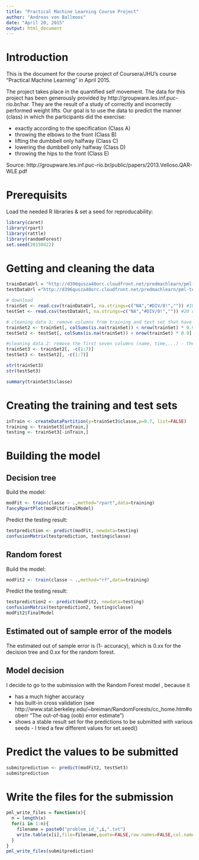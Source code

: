 ```yaml
---
title: "Practical Machine Learning Course Project"
author: "Andreas von Ballmoos"
date: "April 20, 2015"
output: html_document
---
```


# Introduction #

This is the document for the course project of Coursera/JHU's course "Practical Machine Learning" in April 2015.

The project takes place in the quantified self movement. The data for this project has been generously provided by http://groupware.les.inf.puc-rio.br/har. They are the result of a study of correctly and incorrectly performed weight lifts. Our goal is to use the data to predict the manner (class) in which the participants did the exercise: 

- exactly according to the specification (Class A)
- throwing the elbows to the front (Class B)
- lifting the dumbbell only halfway (Class C)
- lowering the dumbbell only halfway (Class D)
- throwing the hips to the front (Class E)

Source: http://groupware.les.inf.puc-rio.br/public/papers/2013.Velloso.QAR-WLE.pdf

# Prerequisits #

Load the needed R libraries & set a seed for reproducability:

```r
library(caret)
library(rpart) 
library(rattle)
library(randomForest)
set.seed(20150422)
```

# Getting and cleaning the data #


```r
trainDataUrl = "http://d396qusza40orc.cloudfront.net/predmachlearn/pml-training.csv"
testDataUrl ="http://d396qusza40orc.cloudfront.net/predmachlearn/pml-testing.csv"

# download
trainSet <- read.csv(trainDataUrl, na.strings=c("NA","#DIV/0!","")) #19622 cases, class in the last column
testSet <- read.csv(testDataUrl, na.strings=c("NA","#DIV/0!","")) #20 cases, problem_id in the last column

# cleaning data 1: remove columns from training and test set that have more than 90% NAs in the training set, http://stackoverflow.com/questions/15968494/how-to-delete-columns-with-na-in-r
trainSet2 <- trainSet[, colSums(is.na(trainSet)) < nrow(trainSet) * 0.9]
testSet2 <- testSet[, colSums(is.na(trainSet)) < nrow(trainSet) * 0.9]

#cleaning data 2: remove the first seven columns (name, time,...) - they are no useful measurements
trainSet3 <- trainSet2[, -c(1:7)]
testSet3 <- testSet2[, -c(1:7)]

str(trainSet3)
str(testSet3)

summary(trainSet3$classe)

```


# Creating the training and test sets #

```r
inTrain <- createDataPartition(y=trainSet3$classe,p=0.7, list=FALSE)
training <- trainSet3[inTrain,]
testing <- trainSet3[-inTrain,]
```


# Building the model #

## Decision tree ##

Build the model:

```r
modFit <- train(classe ~ .,method="rpart",data=training)
fancyRpartPlot(modFit$finalModel)

```

Predict the testing result:
```r
testprediction <- predict(modFit, newdata=testing)
confusionMatrix(testprediction, testing$classe)

```

## Random forest ##
Build the model:

```r
modFit2 <- train(classe ~ .,method="rf",data=training)
```

Predict the testing result:
```r
testprediction2 <- predict(modFit2, newdata=testing)
confusionMatrix(testprediction2, testing$classe)
modFit2$finalModel

```

## Estimated out of sample error of the models ##

The estimated out of sample error is (1- accuracy), which is 0.xx for the decision tree and 0.xx for the random forest.

## Model decision ##

I decide to go to the submission with the Random Forest model , because it

- has a much higher accuracy
- has built-in cross validation (see http://www.stat.berkeley.edu/~breiman/RandomForests/cc_home.htm#ooberr "The out-of-bag (oob) error estimate") 
- shows a stable result set for the predictions to be submitted with various seeds - I tried a few different values for set.seed()


# Predict the values to be submitted #
```r
submitprediction <- predict(modFit2, testSet3)
submitprediction
```

# Write the files for the submission #
```r
pml_write_files = function(x){
  n = length(x)
  for(i in 1:n){
    filename = paste0("problem_id_",i,".txt")
    write.table(x[i],file=filename,quote=FALSE,row.names=FALSE,col.names=FALSE)
  }
}
pml_write_files(submitprediction)
```